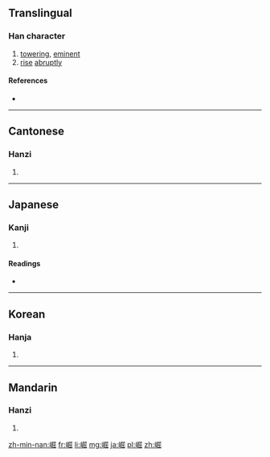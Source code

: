 ==Translingual==

===Han character===
{{Han char|rn=46|rad=山|as=08|sn=11|four=2777<sub>2</sub>|canj=山尸山山 (USUU)|ids=⿰[[山]][[屈]]}}

# [[towering]], [[eminent]]
# [[rise]] [[abruptly]]

====References====
* {{Han ref|kx=0314.140|dkj=08185|dj=0615.050|hdz=10784.030|uh=5D1B|ud=23835|bh=B155|bd=45397}}

----

==Cantonese==

===Hanzi===
{{yue-hanzi|jyut=[[gwat6]]|y=gwat6}}

# {{defn|lang=yue|sort=山08}}

----

==Japanese==

===Kanji===
{{ja-kanji|grade=|rs=山08}}

# {{defn|lang=ja|sort=山08}}

====Readings====
* {{ja-readings|on=[[くつ]] (kutsu)|kun=[[そばだつ]] (sobadatsu)}}

----

==Korean==

===Hanja===
{{ko-hanja|hangeul=굴|rv=gul|mr=kul}}

# {{defn|lang=ko|sort=山08}}

----

==Mandarin==

===Hanzi===
{{cmn-hanzi|pin=[[jué]] ([[jue2]])|wg=chüeh<sup>2</sup>}}

# {{defn|lang=cmn|sort=山08}}

[[zh-min-nan:崛]]
[[fr:崛]]
[[li:崛]]
[[mg:崛]]
[[ja:崛]]
[[pl:崛]]
[[zh:崛]]